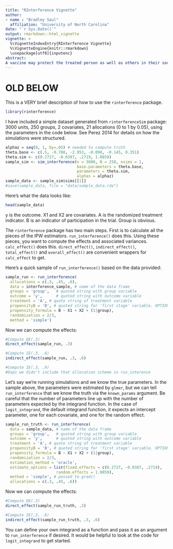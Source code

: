 ```yaml
---
title: "RInterference Vignette"
author: 
- name : "Bradley Saul"
  affiliation: "University of North Carolina"
date: "`r Sys.Date()`"
output: rmarkdown::html_vignette
vignette: >
  %\VignetteIndexEntry{RInterference Vignette}
  %\VignetteEngine{knitr::rmarkdown}
  \usepackage[utf8]{inputenc}
abstract:  
A vaccine may protect the treated person as well as others in their social network. ANOTHER EXAMPLE. In causal inference, this phenomena is known as interference: the treatment of one unit affects the outcomes of other units. Stratified interference assumes that (a) individuals can be grouped such that no interference occurs between groups and (b) an individual's outcome depends on the proportion treated within their group. The R package described in this paper, rinterference, uses group-level inverse probability weights (IPW) to compute causal effect estimates. Examples from political sciences and infectious disease illustrate use of the package. Out-of-the-box tools offer a range of options, but researchers can also define their own functions to define the group-level propensity score.
---
```



# OLD BELOW

This is a VERY brief description of how to use the `rinterference` package.

```r
library(rinterference)
```

I have included a simple dataset generated from `rinterferenceSim` package: 3000 units, 250 groups, 2 covariates, 21 allocations (0 to 1 by 0.05), using the parameters in the code below. See Perez 2014 for details on how the simulations were structured.


```r
alphaz = seq(0, 1, by=.05) # needed to compute truth
theta.base <- c(.5, -0.788, -2.953, -0.098, -0.145, 0.351)
theta.sim <- c(0.2727, -0.0387, .2719, 1.0859)
sample_sim <- sim_interference(n = 3000, N = 250, nsims = 1, 
                               base.parameters = theta.base, 
                               parameters = theta.sim,
                               alphas = alphaz)
sample_data <- sample_sim$sims[[1]]
#save(sample_data, file = "data/sample_data.rda")
```

Here's what the data looks like:
```r
head(sample_data)
```

y is the outcome. X1 and X2 are covariates. A is the randomized treatment indicator. B is an indicator of participation in the trial. Group is obvious.

The `rinterference` package has two main steps. First is to calculate all the pieces of the IPW estimators. `run_interference()` does this. Using these pieces, you want to compute the effects and associated variances. `calc_effect()` does this. `direct_effect()`, `indirect_effect()`, `total_effect()` and `overall_effect()` are convenient wrappers for `calc_effect` to get.

Here's a quick sample of `run_interference()` based on the data provided:
```r
sample_run <- run_interference(
  allocations = c(.3, .45, .6),
  data = interference_sample, # name of the data frame
  groups = 'group',   # quoted string with group variable
  outcome = 'y',      # quoted string with outcome variable
  treatment = 'A', # quote string of treatment variable
  propensityB = 'B', # quoted string for 'first stage' variable. OPTIONAL.
  propensity_formula = B ~ X1 + X2 + (1|group),
  randomization = 2/3,
  method = 'simple')
```

Now we can compute the effects:

```r
#Compute DE(.3)
direct_effect(sample_run, .3)

#Compute IE(.3, .6)
indirect_effect(sample_run, .3, .6)

#Compute IE(.3, .9)
#Oops we didn't include that allocation scheme in run_interence
```

Let's say we're running simulations and we know the true parameters. In the sample above, the parameters were estimated by `glmer`, but we can tell `run_interference` that we know the truth via the `known_params` argument. Be careful that the number of parameters line up with the number of parameters expected by the integrand function. In the case of `logit_integrand`, the default integrand function, it expects an intercept parameter, one for each covariate, and one for the random effect. 

```r
sample_run_truth <- run_interference(
  data = sample_data, # name of the data frame
  groups = 'group',   # quoted string with group variable
  outcome = 'y',      # quoted string with outcome variable
  treatment = 'A', # quote string of treatment variable
  propensityB = 'B', # quoted string for 'first stage' variable. OPTIONAL.
  propensity_formula = B ~ X1 + X2 + (1|group),
  randomization = 2/3,
  estimation_method = 'oracle',
  estimate_options = list(fixed.effects = c(0.2727, -0.0387, .2719), 
                      random.effects = 1.0859),
  method = 'simple', # passed to grad()
  allocations = c(.3, .45, .6))
```

Now we can compute the effects:

```r
#Compute DE(.3)
direct_effect(sample_run_truth, .3)

#Compute IE(.3, .6)
indirect_effect(sample_run_truth, .3, .6)
```

You can define your own integrand as a function and pass it as an argument to `run_interference` if desired. It would be helpful to look at the code for `logit_integrand` to get started. 